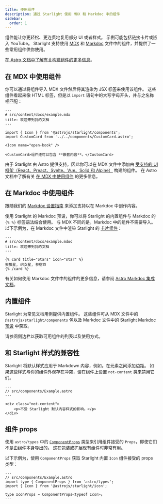 ```yaml
---
title: 使用组件
description: 通过 Starlight 使用 MDX 和 Markdoc 中的组件
sidebar:
  order: 1
---
```


组件能让你更轻松、更连贯地复用部分 UI 或者样式。
示例可能包括链接卡片或嵌入 YouTube。
Starlight 支持使用 [MDX](https://mdxjs.com/) 和 [Markdoc](https://markdoc.dev/) 文件中的组件，并提供了一些常用组件供你使用。

[在 Astro 文档中了解有关构建组件的更多信息](https://docs.astro.build/zh-cn/core-concepts/astro-components/)。

## 在 MDX 中使用组件

你可以通过将组件导入 MDX 文件然后将其渲染为 JSX 标签来使用该组件。
这些组件看起来像 HTML 标签，但是以 `import` 语句中的大写字母开头，并与之名称相匹配：

```mdx
---
# src/content/docs/example.mdx
title: 欢迎来到我的文档
---

import { Icon } from '@astrojs/starlight/components';
import CustomCard from '../../components/CustomCard.astro';

<Icon name="open-book" />

<CustomCard>组件还可以包含 **嵌套内容**。</CustomCard>
```

由于 Starlight 由 Astro 提供支持，因此你可以在 MDX 文件中添加由 [受支持的 UI 框架（React、Preact、Svelte、Vue、Solid 和 Alpine）](https://docs.astro.build/zh-cn/core-concepts/framework-components/) 构建的组件。
在 Astro 文档中了解有关 [在 MDX 中使用组件](https://docs.astro.build/zh-cn/guides/integrations-guide/mdx/#在-mdx-中使用组件) 的更多信息。

## 在 Markdoc 中使用组件

跟随我们的 [Markdoc 设置指南](/zh-cn/guides/authoring-content/#markdoc) 来添加支持以在 Markdoc 中创作内容。

使用 Starlight 的 Markdoc 预设，你可以将 Starlight 的内置组件与 Markdoc 的 `{% %}` 标签语法结合使用。
与 MDX 不同的是，Markdoc 中的组件不需要导入。
以下示例为，在 Markdoc 文件中渲染 Starlight 的 [卡片组件](/components/cards/)：

```markdoc
---
# src/content/docs/example.mdoc
title: 欢迎来到我的文档
---

{% card title="Stars" icon="star" %}
天狼星, 织女星, 参宿四
{% /card %}
```

有关如何使用 Markdoc 文件中的组件的更多信息，请参阅 [Astro Markdoc 集成文档](https://docs.astro.build/zh-cn/guides/integrations-guide/markdoc/#渲染组件)。

## 内置组件

Starlight 为常见文档用例提供内置组件。
这些组件可从 MDX 文件中的 `@astrojs/starlight/components` 包以及 Markdoc 文件中的 [Starlight Markdoc 预设](/zh-cn/guides/authoring-content/#markdoc) 中获取。

请参阅侧边栏以获取可用组件的列表以及使用方式。

## 和 Starlight 样式的兼容性

Starlight 将默认样式应用于 Markdown 内容，例如，在元素之间添加边距。
如果这些样式与你的组件外观存在冲突，请在组件上设置 `not-content` 类来禁用它们。

```astro 'class="not-content"'
---
// src/components/Example.astro
---

<div class="not-content">
	<p>不受 Starlight 默认内容样式的影响。</p>
</div>
```

## 组件 props

使用 `astro/types` 中的 [`ComponentProps`](https://docs.astro.build/zh-cn/guides/typescript/#componentprops-type) 类型来引用组件接受的 `Props`，即使它们不是由组件本身导出的。
这在包装或扩展现有组件时非常有用。

以下示例为，使用 `ComponentProps` 获取 Starlight 内置 `Icon` 组件接受的 props 类型：

```astro
---
// src/components/Example.astro
import type { ComponentProps } from 'astro/types';
import { Icon } from '@astrojs/starlight/icon';

type IconProps = ComponentProps<typeof Icon>;
---
```

